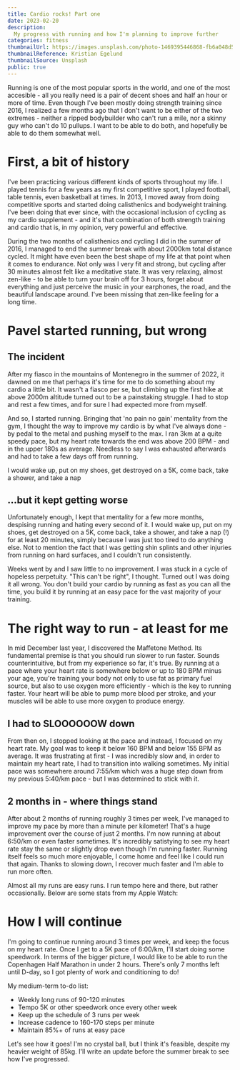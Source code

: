 ```yaml
---
title: Cardio rocks! Part one
date: 2023-02-20
description:
  My progress with running and how I'm planning to improve further
categories: fitness
thumbnailUrl: https://images.unsplash.com/photo-1469395446868-fb6a048d5ca3?ixlib=rb-4.0.3&ixid=MnwxMjA3fDB8MHxwaG90by1wYWdlfHx8fGVufDB8fHx8&auto=format&fit=crop&w=640&q=80
thumbnailReference: Kristian Egelund
thumbnailSource: Unsplash
public: true
---
```


Running is one of the most popular sports in the world, and one of the most accesible - all
you really need is a pair of decent shoes and half an hour or more of time. Even though
I've been mostly doing strength training since 2016, I realized a few months ago that I
don't want to be either of the two extremes - neither a ripped bodybuilder who can't run
a mile, nor a skinny guy who can't do 10 pullups. I want to be able to do both, and
hopefully be able to do them somewhat well.

# First, a bit of history
I've been practicing various different kinds of sports throughout my life. I played tennis
for a few years as my first competitive sport, I played football, table tennis, even
basketball at times. In 2013, I moved away from doing competitive sports and started
doing calisthenics and bodyweight training. I've been doing that ever since, with the
occasional inclusion of cycling as my cardio supplement - and it's that combination of
both strength training and cardio that is, in my opinion, very powerful and effective.

During the two months of calisthenics and cycling I did in the summer of 2016, I managed
to end the summer break with about 2000km total distance cycled. It might have even been
the best shape of my life at that point when it comes to endurance. Not only was I very
fit and strong, but cycling after 30 minutes almost felt like a meditative state. It was
very relaxing, almost zen-like - to be able to turn your brain off for 3 hours, forget
about everything and just perceive the music in your earphones, the road, and the beautiful
landscape around. I've been missing that zen-like feeling for a long time.

# Pavel started running, but wrong

## The incident
After my fiasco in the mountains of Montenegro in the summer of 2022, it dawned on me that
perhaps it's time for me to do something about my cardio a little bit. It wasn't a fiasco
per se, but climbing up the first hike at above 2000m altitude turned out to be a painstaking
struggle. I had to stop and rest a few times, and for sure I had expected more from myself.

And so, I started running. Bringing that 'no pain no gain' mentality from the gym, I thought
the way to improve my cardio is by what I've always done - by pedal to the metal and pushing
myself to the max. I ran 3km at a quite speedy pace, but my heart rate towards the end was
above 200 BPM - and in the upper 180s as average. Needless to say I was exhausted afterwards
and had to take a few days off from running.

<Highlight>
	I would wake up, put on my shoes, get destroyed on a 5K, come
	back, take a shower, and take a nap
</Highlight>

## ...but it kept getting worse
Unfortunately enough, I kept that mentality for a few more months, despising running and
hating every second of it. I would wake up, put on my shoes, get destroyed on a 5K, come
back, take a shower, and take a nap (!) for at least 20 minutes, simply because I was just
too tired to do anything else. Not to mention the fact that I was getting shin splints and
other injuries from running on hard surfaces, and I couldn't run consistently.

Weeks went by and I saw little to no improvement. I was stuck in a cycle of hopeless
perpetuity. "This can't be right", I thought. Turned out I was doing it all wrong. You don't
build your cardio by running as fast as you can all the time, you build it by running at an
easy pace for the vast majority of your training.

# The right way to run - at least for me
In mid December last year, I discovered the Maffetone Method. Its fundamental premise
is that you should run slower to run faster. Sounds counterintuitive, but from my experience
so far, it's true. By running at a pace where your heart rate is somewhere below or up to
180 BPM minus your age, you're training your body not only to use fat as primary fuel source,
but also to use oxygen more efficiently - which is the key to running faster. Your heart
will be able to pump more blood per stroke, and your muscles will be able to use more oxygen
to produce energy.

## I had to SLOOOOOOW down
From then on, I stopped looking at the pace and instead, I focused on my heart rate. My goal
was to keep it below 160 BPM and below 155 BPM as average. It was frustrating at first - I
was incredibly slow and, in order to maintain my heart rate, I had to transition into walking
sometimes. My initial pace was somewhere around 7:55/km which was a huge step down from my
previous 5:40/km pace - but I was determined to stick with it.

## 2 months in - where things stand
After about 2 months of running roughly 3 times per week, I've managed to improve my pace by
more than a minute per kilometer! That's a huge improvement over the course of just 2 months.
I'm now running at about 6:50/km or even faster sometimes. It's incredibly satistying to see
my heart rate stay the same or slightly drop even though I'm running faster. Running itself
feels so much more enjoyable, I come home and feel like I could run that again. Thanks to
slowing down, I recover much faster and I'm able to run more often.

Almost all my runs are easy runs. I run tempo here and there, but rather occasionally. Below
are some stats from my Apple Watch:

<BlogImage
	src="/assets/blog/cardio-rocks-part-1/6k-before.jpeg"
	alt="Before - the beginnings with the Maffetone Method"
/>

<BlogImage
	src="/assets/blog/cardio-rocks-part-1/6k-after.jpeg"
	alt="The exact same run 1,5 months later"
/>

<BlogImage
	src="/assets/blog/cardio-rocks-part-1/cardio-recovery.jpeg"
	alt="Clear trend in cardio recovery since I started MAF training"
/>

# How I will continue
I'm going to continue running around 3 times per week, and keep the focus on my heart rate.
Once I get to a 5K pace of 6:00/km, I'll start doing some speedwork. In terms of the bigger
picture, I would like to be able to run the Copenhagen Half Marathon in under 2 hours.
There's only 7 months left until D-day, so I got plenty of work and conditioning to do!

My medium-term to-do list:
- Weekly long runs of 90-120 minutes
- Tempo 5K or other speedwork once every other week
- Keep up the schedule of 3 runs per week
- Increase cadence to 160-170 steps per minute
- Maintain 85%+ of runs at easy pace

Let's see how it goes! I'm no crystal ball, but I think it's feasible, despite my heavier
weight of 85kg. I'll write an update before the summer break to see how I've progressed.